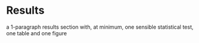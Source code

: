 # Results

a 1-paragraph results section with, at minimum, one sensible
statistical test, one table and one figure

```r

```
